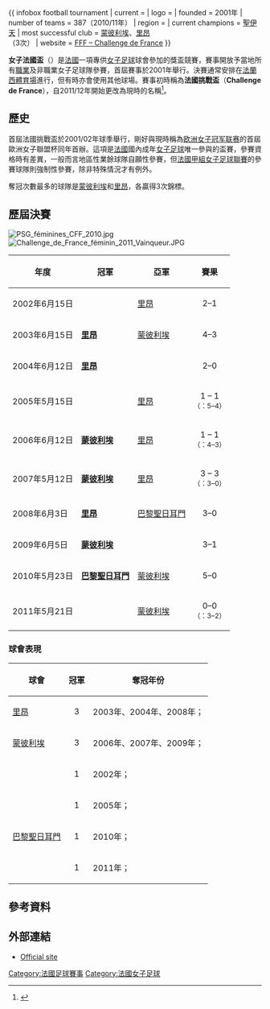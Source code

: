 {{noteTA|G1=足球}}
{{ infobox football tournament
| current              = 
| logo                 = 
| founded              = 2001年
| number of teams      = 387（2010/11年）
| region               = {{FRA}}
| current champions    = [[圣艾蒂安足球俱乐部_(女子足球队)|聖伊天]]
| most successful club = [[蒙彼利埃足球俱乐部_(女子足球队)|蒙彼利埃]]、[[奥林匹克里昂_(女子足球隊)|里昂]]<br />（3次）
| website              = [https://web.archive.org/web/20100310151808/http://www.fff.fr/coup/challenge/ FFF – Challenge de France]
}}

'''女子法國盃'''（{{lang-fr|'''Coupe de France féminine'''}}）是[[法國|法國]]一項專供[[女子足球|女子足球]]球會參加的獎盃競賽，賽事開放予當地所有[[職業|職業]]及非職業女子足球隊參賽，首屆賽事於2001年舉行。決賽通常安排在[[法蘭西體育場|法蘭西體育場]]進行，但有時亦會使用其他球場。賽事初時稱為'''法國挑戰盃'''（'''Challenge de France'''），自2011/12年開始更改為現時的名稱<ref>{{cite web | url = http://www.fff.fr/coup/challenge/actualite/537460.shtml | publisher = [[法國足球總會|''fff.fr'']] | title = Accréditations pour la finale, les modalités | date = 11 May 2011 | accessdate = 11 May 2011 | language = fr | deadurl = yes | archiveurl = https://web.archive.org/web/20110530032909/http://www.fff.fr/coup/challenge/actualite/537460.shtml | archivedate = 2011年5月30日 }}</ref>。

== 歷史 ==
首屆法國挑戰盃於2001/02年球季舉行，剛好與現時稱為[[欧洲女子冠军联赛|欧洲女子冠军联赛]]的首屆歐洲女子聯盟杯同年首辦。這項是[[法國|法國]]國內成年[[女子足球|女子足球]]唯一參與的盃賽，參賽資格時有差異，一般而言地區性業餘球隊自願性參賽，但[[法國甲組女子足球聯賽|法國甲組女子足球聯賽]]的參賽球隊則強制性參賽，除非特殊情況才有例外。

奪冠次數最多的球隊是[[蒙彼利埃足球俱乐部_(女子足球队)|蒙彼利埃]]和[[奥林匹克里昂_(女子足球隊)|里昂]]，各贏得3次錦標。

== 歷屆決賽 ==
[[File:PSG_féminines_CFF_2010.jpg|thumb]]
[[File:Challenge_de_France_féminin_2011_Vainqueur.JPG|thumb]]
{| class="wikitable"
|-
!年度
!冠軍
!亞軍
!賽果
|- bgcolor=#F4FAFF
|2002年6月15日
|'''{{link-fr|圖盧茲足球俱樂部女子隊|Toulouse Football Club (féminines)|圖盧茲}}'''
|[[奥林匹克里昂_(女子足球隊)|里昂]]
|align=center | 2–1
|- bgcolor=#F4FAFF
|2003年6月15日
|'''[[奥林匹克里昂_(女子足球隊)|里昂]]'''
|[[蒙彼利埃足球俱乐部_(女子足球队)|蒙彼利埃]]
|align=center | 4–3
|- bgcolor=#F4FAFF
|2004年6月12日
|'''[[奥林匹克里昂_(女子足球隊)|里昂]]'''
|{{link-fr|瓦茲俱樂部-貢比涅體育會|US Compiègne Club Oise|贡比涅瓦兹}}
|align=center | 2–0
|- bgcolor=#F4FAFF
|2005年5月15日
|'''{{link-fr|巴黎足球俱樂部女子隊|Paris Football Club (féminines)|瑞維西體育之星}}'''
|[[奥林匹克里昂_(女子足球隊)|里昂]]
|align=center | 1 – 1 <br / > <small>（{{Pso}}：5–4）</small>
|- bgcolor=#F4FAFF
|2006年6月12日
|'''[[蒙彼利埃足球俱乐部_(女子足球队)|蒙彼利埃]]'''
|[[奥林匹克里昂_(女子足球隊)|里昂]]
|align=center | 1 – 1 <br / > <small>（{{Pso}}：4–3）</small>
|- bgcolor=#F4FAFF
|2007年5月12日
|'''[[蒙彼利埃足球俱乐部_(女子足球队)|蒙彼利埃]]'''
|[[奥林匹克里昂_(女子足球隊)|里昂]]
|align=center | 3 – 3 <br / > <small>（{{Pso}}：3–0）</small>
|- bgcolor=#F4FAFF
|2008年6月3日
|'''[[奥林匹克里昂_(女子足球隊)|里昂]]'''
|[[巴黎聖日耳曼足球俱樂部女子隊|巴黎聖日耳門]]
|align=center | 3–0
|- bgcolor=#F4FAFF
|2009年6月5日
|'''[[蒙彼利埃足球俱乐部_(女子足球队)|蒙彼利埃]]'''
|{{link-fr|勒芒足球俱乐部足球队|Le Mans Football Club (féminines)|勒芒}}
|align=center | 3–1
|- bgcolor=#F4FAFF
|2010年5月23日
|'''[[巴黎聖日耳曼足球俱樂部女子隊|巴黎聖日耳門]]'''
|[[蒙彼利埃足球俱乐部_(女子足球队)|蒙彼利埃]]
|align=center | 5–0
|- bgcolor=#F4FAFF
|2011年5月21日
|'''{{link-fr|圣艾蒂安足球俱乐部女子队|Association sportive de Saint-Étienne (féminines)|聖伊天}}'''
|[[蒙彼利埃足球俱乐部_(女子足球队)|蒙彼利埃]]
|align=center | 0–0 <br / > <small>（{{Pso}}：3–2）</small>
|}

===球會表現===
{| class="wikitable"
|-
! 球會
! align="center" | 冠軍
! 奪冠年份
|-
| [[奥林匹克里昂_(女子足球隊)|里昂]]
| <center>3
| 2003年、2004年、2008年；
|- bgcolor=#F4FAFF
| [[蒙彼利埃足球俱乐部_(女子足球队)|蒙彼利埃]]
| <center>3
| 2006年、2007年、2009年；
|-
| {{link-fr|圖盧茲足球俱樂部女子隊|Toulouse Football Club (féminines)|圖盧茲}}
| <center>1
| 2002年；
|- bgcolor=#F4FAFF
| {{link-fr|巴黎足球俱樂部女子隊|Paris Football Club (féminines)|瑞維西體育之星}}
| <center>1
| 2005年；
|- bgcolor=#F4FAFF
| [[巴黎聖日耳曼足球俱樂部女子隊|巴黎聖日耳門]]
| <center>1
| 2010年；
|- bgcolor=#F4FAFF
| {{link-fr|圣艾蒂安足球俱乐部女子队|Association sportive de Saint-Étienne (féminines)|聖伊天}}
| <center>1
| 2011年；
|}

== 參考資料 ==
{{reflist}}

== 外部連結 ==
* [https://web.archive.org/web/20100310151808/http://www.fff.fr/coup/challenge/ Official site] {{fr icon}}


{{DEFAULTSORT:Coupe de France Feminine}}
[[Category:法國足球賽事|Category:法國足球賽事]]
[[Category:法國女子足球|Category:法國女子足球]]